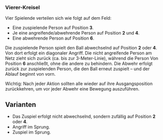 ### Vierer-Kreisel  

Vier Spielende verteilen sich wie folgt auf dem Feld:  

- Eine zuspielende Person auf Position **3**.  
- Je eine angreifende/abwehrende Person auf Position **2** und **4**.  
- Eine abwehrende Person auf Position **6**.  

Die zuspielende Person spielt den Ball abwechselnd auf Position **2** oder **4**. Von dort erfolgt ein diagonaler Angriff. Die nicht angreifende Person am Netz zieht sich zurück (ca. bis zur 3-Meter-Linie), während die Person Von Position **6** anschließt, ohne die andere zu behindern. Die Abwehr erfolgt zurück zur zuspielenden Person, die den Ball erneut zuspielt – und der Ablauf beginnt von vorn.  

Wichtig: Nach jeder Aktion sollten alle wieder auf ihre Ausgangsposition zurückkehren, um vor jeder Abwehr eine Bewegung auszuführen.  

:::{.callout-tip}  
## Varianten  
- Das Zuspiel erfolgt nicht abwechselnd, sondern zufällig auf Position **2** oder **4**.  
- Angriff im Sprung.  
- Zuspiel im Sprung.  
:::  
